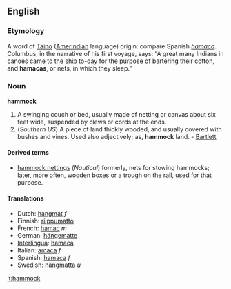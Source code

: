 ==English==
===Etymology===
A word of [[Taino]] ([[Amerindian]] language) origin: compare Spanish ''[[hamaca]]''. Columbus, in the narrative of his first voyage, says: “A great many Indians in canoes came to the ship to-day for the purpose of bartering their cotton, and '''hamacas''', or nets, in which they sleep.”

===Noun===
'''hammock'''
#A swinging couch or bed, usually made of netting or canvas about six feet wide, suspended by clews or cords at the ends.
#(''Southern US'') A piece of land thickly wooded, and usually covered with bushes and vines. Used also adjectively; as, '''hammock''' land. - [[Bartlett]]

====Derived terms====
*[[hammock nettings]] (''Nautical'') formerly, nets for stowing hammocks; later, more often, wooden boxes or a trough on the rail, used for that purpose.

====Translations====
*Dutch: [[hangmat]] ''f''
*Finnish: [[riippumatto]]
*French: [[hamac]] ''m''
*German: [[hängematte]] {{f}}
*[[Interlingua]]: [[hamaca]]
*Italian: [[amaca]] ''f''
*Spanish: [[hamaca]] ''f''
*Swedish: [[hängmatta]] ''u''

[[it:hammock]]